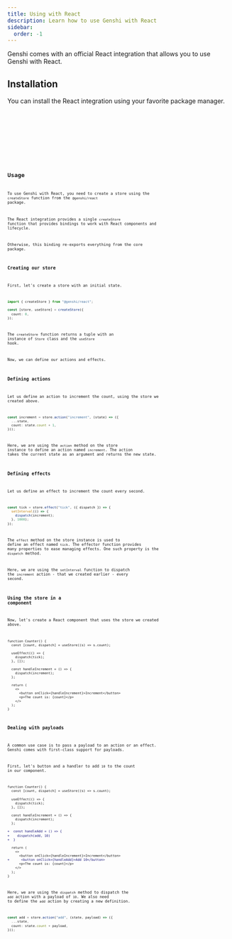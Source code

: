 ```yaml
---
title: Using with React
description: Learn how to use Genshi with React
sidebar:
  order: -1
---
```



Genshi comes with an official React integration that allows you to use Genshi with React.

## Installation

You can install the React integration using your favorite package manager.

<Tabs syncKey="package-manager">
  <TabItem label="npm">
    <Code code="npm install @genshi/react" lang="bash" frame="code" />
  </TabItem>
  <TabItem label="yarn">
    <Code code="yarn add @genshi/react" lang="bash" frame="code" />
  </TabItem>
  <TabItem label="pnpm">
    <Code code="pnpm install @genshi/react" lang="bash" frame="code" />
  </TabItem>
</Tabs>

## Usage

To use Genshi with React, you need to create a store using the `createStore` function from the `@genshi/react` package.

The React integration provides a single `createStore` function that provides bindings to work with React components and lifecycle.

Otherwise, this binding re-exports everything from the core package.

### Creating our store

First, let's create a store with an initial state.

```ts
import { createStore } from "@genshi/react";

const [store, useStore] = createStore({
  count: 0,
});
```

The `createStore` function returns a tuple with an instance of `Store` class and the `useStore` hook.

Now, we can define our actions and effects.

### Defining actions

Let us define an action to increment the count, using the store we created above.

```ts
const increment = store.action("increment", (state) => ({
  ...state,
  count: state.count + 1,
}));
```

Here, we are using the `action` method on the store instance to define an action named `increment`. The action takes the current state as an argument and returns the new state.

### Defining effects

Let us define an effect to increment the count every second.

```ts
const tick = store.effect("tick", ({ dispatch }) => {
  setInterval(() => {
    dispatch(increment);
  }, 1000);
});
```

The `effect` method on the store instance is used to define an effect named `tick`. The effector function provides many properties to ease managing effects. One such property is the `dispatch` method.

Here, we are using the `setInterval` function to dispatch the `increment` action - that we created earlier - every second.

### Using the store in a component

Now, let's create a React component that uses the store we created above.

```tsx
function Counter() {
  const [count, dispatch] = useStore((s) => s.count);

  useEffect(() => {
    dispatch(tick);
  }, []);

  const handleIncrement = () => {
    dispatch(increment);
  };

  return (
    <>
      <button onClick={handleIncrement}>Increment</button>
      <p>The count is: {count}</p>
    </>
  );
}
```

### Dealing with payloads

A common use case is to pass a payload to an action or an effect. Genshi comes with first-class support for payloads.

First, let's button and a handler to add `10` to the count in our component.

```diff lang="tsx" collapse={1-10, }
function Counter() {
  const [count, dispatch] = useStore((s) => s.count);

  useEffect(() => {
    dispatch(tick);
  }, []);

  const handleIncrement = () => {
    dispatch(increment);
  };

+  const handleAdd = () => {
+    dispatch(add, 10)
+  }

  return (
    <>
      <button onClick={handleIncrement}>Increment</button>
+      <button onClick={handleAdd}>Add 10</button>
      <p>The count is: {count}</p>
    </>
  );
}
```

Here, we are using the `dispatch` method to dispatch the `add` action with a payload of `10`. We also need to define the `add` action by creating a new definition.

```ts
const add = store.action("add", (state, payload) => ({
  ...state,
  count: state.count + payload,
}));
```
